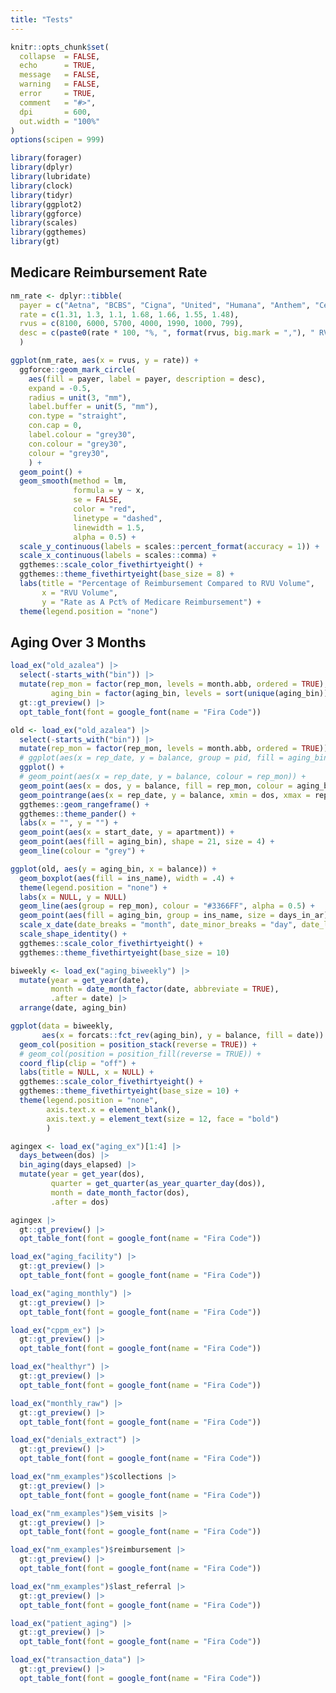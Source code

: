 ```yaml
---
title: "Tests"
---
```


```r
knitr::opts_chunk$set(
  collapse  = FALSE,
  echo      = TRUE, 
  message   = FALSE, 
  warning   = FALSE,
  error     = TRUE,
  comment   = "#>",
  dpi       = 600, 
  out.width = "100%"
)
options(scipen = 999)

library(forager)
library(dplyr)
library(lubridate)
library(clock)
library(tidyr)
library(ggplot2)
library(ggforce)
library(scales)
library(ggthemes)
library(gt)
```

## Medicare Reimbursement Rate

```r
nm_rate <- dplyr::tibble(
  payer = c("Aetna", "BCBS", "Cigna", "United", "Humana", "Anthem", "Centene"),
  rate = c(1.31, 1.3, 1.1, 1.68, 1.66, 1.55, 1.48),
  rvus = c(8100, 6000, 5700, 4000, 1990, 1000, 799),
  desc = c(paste0(rate * 100, "%, ", format(rvus, big.mark = ","), " RVUs"))
  )

ggplot(nm_rate, aes(x = rvus, y = rate)) +
  ggforce::geom_mark_circle(
    aes(fill = payer, label = payer, description = desc),
    expand = -0.5,
    radius = unit(3, "mm"),
    label.buffer = unit(5, "mm"),
    con.type = "straight",
    con.cap = 0,
    label.colour = "grey30",
    con.colour = "grey30",
    colour = "grey30",
    ) +
  geom_point() +
  geom_smooth(method = lm, 
              formula = y ~ x, 
              se = FALSE, 
              color = "red", 
              linetype = "dashed", 
              linewidth = 1.5,
              alpha = 0.5) +
  scale_y_continuous(labels = scales::percent_format(accuracy = 1)) +
  scale_x_continuous(labels = scales::comma) +
  ggthemes::scale_color_fivethirtyeight() +
  ggthemes::theme_fivethirtyeight(base_size = 8) +
  labs(title = "Percentage of Reimbursement Compared to RVU Volume",
       x = "RVU Volume",
       y = "Rate as A Pct% of Medicare Reimbursement") +
  theme(legend.position = "none")
```



## Aging Over 3 Months

```r
load_ex("old_azalea") |> 
  select(-starts_with("bin")) |> 
  mutate(rep_mon = factor(rep_mon, levels = month.abb, ordered = TRUE),
         aging_bin = factor(aging_bin, levels = sort(unique(aging_bin)), ordered = TRUE)) |> 
  gt::gt_preview() |> 
  opt_table_font(font = google_font(name = "Fira Code"))
```


```r
old <- load_ex("old_azalea") |> 
  select(-starts_with("bin")) |> 
  mutate(rep_mon = factor(rep_mon, levels = month.abb, ordered = TRUE))
  # ggplot(aes(x = rep_date, y = balance, group = pid, fill = aging_bin)) +
  ggplot() +
  # geom_point(aes(x = rep_date, y = balance, colour = rep_mon)) + 
  geom_point(aes(x = dos, y = balance, fill = rep_mon, colour = aging_bin)) + 
  geom_pointrange(aes(x = rep_date, y = balance, xmin = dos, xmax = rep_date, colour = rep_mon)) +
  ggthemes::geom_rangeframe() +
  ggthemes::theme_pander() +
  labs(x = "", y = "") + 
  geom_point(aes(x = start_date, y = apartment)) +
  geom_point(aes(fill = aging_bin), shape = 21, size = 4) +
  geom_line(colour = "grey") +
```

```r
ggplot(old, aes(y = aging_bin, x = balance)) +
  geom_boxplot(aes(fill = ins_name), width = .4) +
  theme(legend.position = "none") +
  labs(x = NULL, y = NULL)
  geom_line(aes(group = rep_mon), colour = "#3366FF", alpha = 0.5) +
  geom_point(aes(fill = aging_bin, group = ins_name, size = days_in_ar), shape = 21, stroke = 1) +
  scale_x_date(date_breaks = "month", date_minor_breaks = "day", date_labels = "%b %d") +
  scale_shape_identity() +
  ggthemes::scale_color_fivethirtyeight() +
  ggthemes::theme_fivethirtyeight(base_size = 10)
```



```r
biweekly <- load_ex("aging_biweekly") |>
  mutate(year = get_year(date), 
         month = date_month_factor(date, abbreviate = TRUE), 
         .after = date) |> 
  arrange(date, aging_bin)

ggplot(data = biweekly, 
       aes(x = forcats::fct_rev(aging_bin), y = balance, fill = date)) +
  geom_col(position = position_stack(reverse = TRUE)) +
  # geom_col(position = position_fill(reverse = TRUE)) +
  coord_flip(clip = "off") +
  labs(title = NULL, x = NULL) + 
  ggthemes::scale_color_fivethirtyeight() +
  ggthemes::theme_fivethirtyeight(base_size = 10) +
  theme(legend.position = "none",
        axis.text.x = element_blank(),
        axis.text.y = element_text(size = 12, face = "bold")
        )
```





```r
agingex <- load_ex("aging_ex")[1:4] |> 
  days_between(dos) |> 
  bin_aging(days_elapsed) |>
  mutate(year = get_year(dos), 
         quarter = get_quarter(as_year_quarter_day(dos)),
         month = date_month_factor(dos), 
         .after = dos)

agingex |>
  gt::gt_preview() |> 
  opt_table_font(font = google_font(name = "Fira Code"))
```


```r
load_ex("aging_facility") |> 
  gt::gt_preview() |> 
  opt_table_font(font = google_font(name = "Fira Code"))
```


```r
load_ex("aging_monthly") |> 
  gt::gt_preview() |> 
  opt_table_font(font = google_font(name = "Fira Code"))
```


```r
load_ex("cppm_ex") |> 
  gt::gt_preview() |> 
  opt_table_font(font = google_font(name = "Fira Code"))
```


```r
load_ex("healthyr") |> 
  gt::gt_preview() |> 
  opt_table_font(font = google_font(name = "Fira Code"))
```


```r
load_ex("monthly_raw") |> 
  gt::gt_preview() |> 
  opt_table_font(font = google_font(name = "Fira Code"))
```





```r
load_ex("denials_extract") |> 
  gt::gt_preview() |> 
  opt_table_font(font = google_font(name = "Fira Code"))
```


```r
load_ex("nm_examples")$collections |> 
  gt::gt_preview() |> 
  opt_table_font(font = google_font(name = "Fira Code"))
```


```r
load_ex("nm_examples")$em_visits |> 
  gt::gt_preview() |> 
  opt_table_font(font = google_font(name = "Fira Code"))
```


```r
load_ex("nm_examples")$reimbursement |> 
  gt::gt_preview() |> 
  opt_table_font(font = google_font(name = "Fira Code"))
```


```r
load_ex("nm_examples")$last_referral |> 
  gt::gt_preview() |> 
  opt_table_font(font = google_font(name = "Fira Code"))
```






```r
load_ex("patient_aging") |> 
  gt::gt_preview() |> 
  opt_table_font(font = google_font(name = "Fira Code"))
```


```r
load_ex("transaction_data") |> 
  gt::gt_preview() |> 
  opt_table_font(font = google_font(name = "Fira Code"))
```



